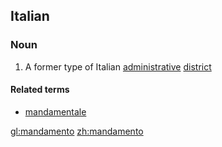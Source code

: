 ==Italian==
===Noun===
{{it-noun|mandament|m|o|i}}
# A former type of Italian [[administrative]] [[district]]
====Related terms====
*[[mandamentale]]

[[gl:mandamento]]
[[zh:mandamento]]